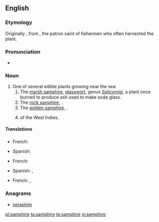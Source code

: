 ==English==
{{wikipedia}}

===Etymology===
Originally {{term|sampiere}}, from {{etyl|fr|en}} {{term|Saint Pierre|lang=fr}}, the patron saint of fishermen who often harvested the plant.

===Pronunciation===
* {{a|UK}} {{IPA|/sæm.ˈfaɪ.ə(ɹ)/|/sæm.ˈfə(ɹ)/}}

===Noun===
{{en-noun}}

# One of several edible plants growing near the sea
## The [[marsh samphire]], [[glasswort]], genus ''[[Salicornia]]'', a plant once burned to produce ash used to make soda glass.
## The [[rock samphire]], {{taxlink|Crithmum maritimum|species}}.
## The [[golden samphire]], {{taxlink|Inula crithmoides|species}}.
## {{taxlink|Borrichia arborescens|species}} of the West Indies.

=====Translations=====
{{trans-top|marsh samphire}}
* French: {{t+|fr|salicorne|f}}
{{trans-mid}}
* Spanish: {{t+|es|salicornia|f}}
{{trans-bottom}}

{{trans-top|rock samphire}}
* French: {{t+|fr|criste marine|f}}
{{trans-mid}}
* Spanish: {{t+|es|hinojo marino|m}}, {{t+|es|perejil marino|m}}
{{trans-bottom}}

{{trans-top|golden samphire}}
* French: {{t+|fr|inule fausse criste|f}}, {{t+|fr|inule perce-pierre|f}}
{{trans-mid}}
{{trans-bottom}}

===Anagrams===
* [[seraphim#English|seraphim]]

[[pl:samphire]]
[[ta:samphire]]
[[te:samphire]]
[[vi:samphire]]